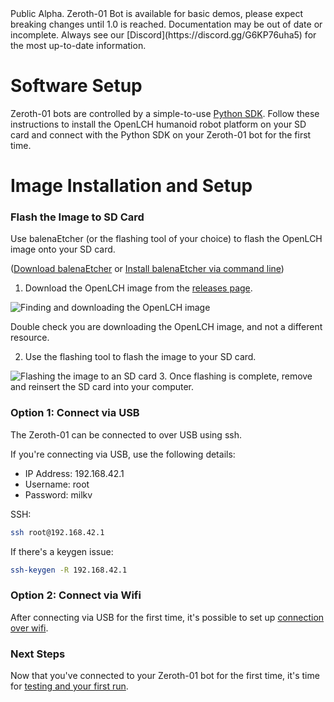 
<Callout type="error" emoji="🚫">
Public Alpha. Zeroth-01 Bot is available for basic demos, please expect breaking changes until 1.0 is reached.
</Callout>
<Callout type="warning" emoji="⚠️">
Documentation may be out of date or incomplete. Always see our [Discord](https://discord.gg/G6KP76uha5) for the most up-to-date information.
</Callout>

# Software Setup
Zeroth-01 bots are controlled by a simple-to-use [Python SDK](/sdk/python-library). Follow these instructions to install the OpenLCH humanoid robot platform on your SD card and connect with the Python SDK on your Zeroth-01 bot for the first time.

# Image Installation and Setup

<Steps>

### Flash the Image to SD Card
Use balenaEtcher (or the flashing tool of your choice) to flash the OpenLCH image onto your SD card.

([Download balenaEtcher](https://etcher.balena.io/#download-etcher) or
[Install balenaEtcher via command line](https://etcher-docs.balena.io/))

1. Download the OpenLCH image from the [releases page](https://github.com/Zeroth-Robotics/OpenLCH-buildroot/releases?q=openlch).

<img className="image-actionstep" src="/setup/image1.avif" alt="Finding and downloading the OpenLCH image" />
<p className="image-caption">Double check you are downloading the OpenLCH image, and not a different resource.</p>

2. Use the flashing tool to flash the image to your SD card.
<img className="image-actionstep" src="/setup/image2.avif" alt="Flashing the image to an SD card" />
3. Once flashing is complete, remove and reinsert the SD card into your computer.

### Option 1: Connect via USB
The Zeroth-01 can be connected to over USB using ssh.

If you're connecting via USB, use the following details:

- IP Address: 192.168.42.1
- Username: root
- Password: milkv

SSH:
```bash
ssh root@192.168.42.1
```

If there's a keygen issue:
```bash
ssh-keygen -R 192.168.42.1
```

### Option 2: Connect via Wifi
After connecting via USB for the first time, it's possible to set up [connection over wifi](/sdk/python-library#wi-fi-configuration).

### Next Steps
Now that you've connected to your Zeroth-01 bot for the first time, it's time for [testing and your first run](/build/run).
</Steps>